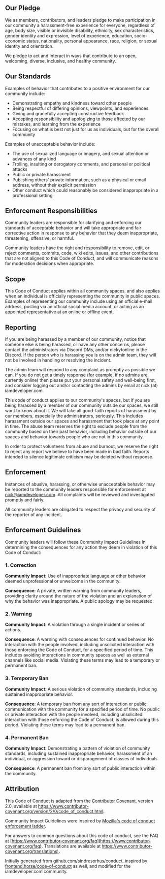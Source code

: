 ## Our Pledge

We as members, contributors, and leaders pledge to make participation in our
community a harassment-free experience for everyone, regardless of age, body
size, visible or invisible disability, ethnicity, sex characteristics, gender
identity and expression, level of experience, education, socio-economic status,
nationality, personal appearance, race, religion, or sexual identity
and orientation.

We pledge to act and interact in ways that contribute to an open, welcoming,
diverse, inclusive, and healthy community.

## Our Standards

Examples of behavior that contributes to a positive environment for our
community include:

- Demonstrating empathy and kindness toward other people
- Being respectful of differing opinions, viewpoints, and experiences
- Giving and gracefully accepting constructive feedback
- Accepting responsibility and apologizing to those affected by our mistakes,
  and learning from the experience
- Focusing on what is best not just for us as individuals, but for the
  overall community

Examples of unacceptable behavior include:

- The use of sexualized language or imagery, and sexual attention or
  advances of any kind
- Trolling, insulting or derogatory comments, and personal or political attacks
- Public or private harassment
- Publishing others' private information, such as a physical or email
  address, without their explicit permission
- Other conduct which could reasonably be considered inappropriate in a
  professional setting

## Enforcement Responsibilities

Community leaders are responsible for clarifying and enforcing our standards of
acceptable behavior and will take appropriate and fair corrective action in
response to any behavior that they deem inappropriate, threatening, offensive,
or harmful.

Community leaders have the right and responsibility to remove, edit, or reject
comments, commits, code, wiki edits, issues, and other contributions that are
not aligned to this Code of Conduct, and will communicate reasons for moderation
decisions when appropriate.

## Scope

This Code of Conduct applies within all community spaces, and also applies when
an individual is officially representing the community in public spaces.
Examples of representing our community include using an official e-mail address,
posting via an official social media account, or acting as an appointed
representative at an online or offline event.

## Reporting

If you are being harassed by a member of our community, notice that someone else is being harassed, or have any other concerns, please contact the administrators via Discord DMs, and/or nickytonline in the Discord. If the person who is harassing you is on the admin team, they will not be involved in handling or resolving the incident.

The admin team will respond to any complaint as promptly as possible we can. If you do not get a timely response (for example, if no admins are currently online) then please put your personal safety and well-being first, and consider logging out and/or contacting the admins by email at nick (at) iamdeveloper.com.

This code of conduct applies to our community's spaces, but if you are being harassed by a member of our community outside our spaces, we still want to know about it. We will take all good-faith reports of harassment by our members, especially the administrators, seriously. This includes harassment outside our spaces and harassment that took place at any point in time. The abuse team reserves the right to exclude people from the community based on their past behavior, including behavior outside of our spaces and behavior towards people who are not in this community.

In order to protect volunteers from abuse and burnout, we reserve the right to reject any report we believe to have been made in bad faith. Reports intended to silence legitimate criticism may be deleted without response.

## Enforcement

Instances of abusive, harassing, or otherwise unacceptable behavior may be
reported to the community leaders responsible for enforcement at
nick@iamdeveloper.com.
All complaints will be reviewed and investigated promptly and fairly.

All community leaders are obligated to respect the privacy and security of the
reporter of any incident.

## Enforcement Guidelines

Community leaders will follow these Community Impact Guidelines in determining
the consequences for any action they deem in violation of this Code of Conduct:

### 1. Correction

**Community Impact**: Use of inappropriate language or other behavior deemed
unprofessional or unwelcome in the community.

**Consequence**: A private, written warning from community leaders, providing
clarity around the nature of the violation and an explanation of why the
behavior was inappropriate. A public apology may be requested.

### 2. Warning

**Community Impact**: A violation through a single incident or series
of actions.

**Consequence**: A warning with consequences for continued behavior. No
interaction with the people involved, including unsolicited interaction with
those enforcing the Code of Conduct, for a specified period of time. This
includes avoiding interactions in community spaces as well as external channels
like social media. Violating these terms may lead to a temporary or
permanent ban.

### 3. Temporary Ban

**Community Impact**: A serious violation of community standards, including
sustained inappropriate behavior.

**Consequence**: A temporary ban from any sort of interaction or public
communication with the community for a specified period of time. No public or
private interaction with the people involved, including unsolicited interaction
with those enforcing the Code of Conduct, is allowed during this period.
Violating these terms may lead to a permanent ban.

### 4. Permanent Ban

**Community Impact**: Demonstrating a pattern of violation of community
standards, including sustained inappropriate behavior, harassment of an
individual, or aggression toward or disparagement of classes of individuals.

**Consequence**: A permanent ban from any sort of public interaction within
the community.

## Attribution

This Code of Conduct is adapted from the [Contributor Covenant][homepage],
version 2.0, available at
https://www.contributor-covenant.org/version/2/0/code_of_conduct.html.

Community Impact Guidelines were inspired by [Mozilla's code of conduct
enforcement ladder](https://github.com/mozilla/diversity).

[homepage]: [https://www.contributor-covenant.org](https://www.contributor-covenant.org)

For answers to common questions about this code of conduct, see the FAQ at
[https://www.contributor-covenant.org/faq](https://www.contributor-covenant.org/faq). Translations are available at
[https://www.contributor-covenant.org/translations)](https://www.contributor-covenant.org/translations).

Initially generated from [github.com/sindresorhus/conduct](https://github.com/sindresorhus/conduct), inspired by [frontend.horse/code-of-conduct](https://frontend.horse/code-of-conduct/) as well, and modified for the iamdeveloper.com community.

